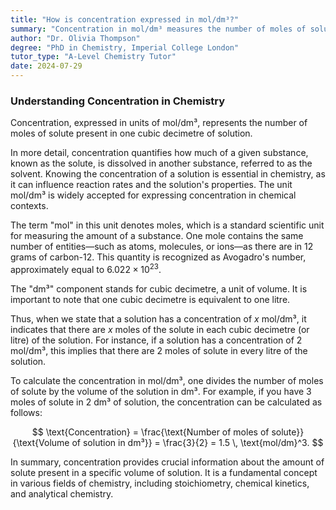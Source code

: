 ```yaml
---
title: "How is concentration expressed in mol/dm³?"
summary: "Concentration in mol/dm³ measures the number of moles of solute in one cubic decimetre of solution, indicating the solute's strength within the solution."
author: "Dr. Olivia Thompson"
degree: "PhD in Chemistry, Imperial College London"
tutor_type: "A-Level Chemistry Tutor"
date: 2024-07-29
---
```


### Understanding Concentration in Chemistry

Concentration, expressed in units of mol/dm³, represents the number of moles of solute present in one cubic decimetre of solution.

In more detail, concentration quantifies how much of a given substance, known as the solute, is dissolved in another substance, referred to as the solvent. Knowing the concentration of a solution is essential in chemistry, as it can influence reaction rates and the solution's properties. The unit mol/dm³ is widely accepted for expressing concentration in chemical contexts.

The term "mol" in this unit denotes moles, which is a standard scientific unit for measuring the amount of a substance. One mole contains the same number of entities—such as atoms, molecules, or ions—as there are in $12$ grams of carbon-12. This quantity is recognized as Avogadro's number, approximately equal to $6.022 \times 10^{23}$.

The "dm³" component stands for cubic decimetre, a unit of volume. It is important to note that one cubic decimetre is equivalent to one litre.

Thus, when we state that a solution has a concentration of $x$ mol/dm³, it indicates that there are $x$ moles of the solute in each cubic decimetre (or litre) of the solution. For instance, if a solution has a concentration of $2$ mol/dm³, this implies that there are $2$ moles of solute in every litre of the solution.

To calculate the concentration in mol/dm³, one divides the number of moles of solute by the volume of the solution in dm³. For example, if you have $3$ moles of solute in $2$ dm³ of solution, the concentration can be calculated as follows:

$$
\text{Concentration} = \frac{\text{Number of moles of solute}}{\text{Volume of solution in dm³}} = \frac{3}{2} = 1.5 \, \text{mol/dm}^3.
$$

In summary, concentration provides crucial information about the amount of solute present in a specific volume of solution. It is a fundamental concept in various fields of chemistry, including stoichiometry, chemical kinetics, and analytical chemistry.
    